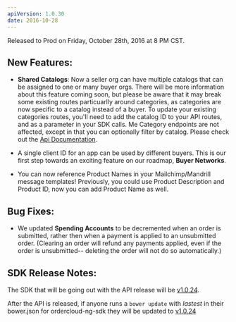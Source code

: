 ```yaml
---
apiVersion: 1.0.30
date: 2016-10-28
---
```


Released to Prod on Friday, October 28th, 2016 at 8 PM CST.

## New Features:

- **Shared Catalogs**: Now a seller org can have multiple catalogs that can be assigned to one or many buyer orgs. There will be more information about this feature coming soon, but please be aware that it may break some existing routes particuarlly around categories, as categories are now specific to a catalog instead of a buyer. To update your existing categories routes, you'll need to add the catalog ID to your API routes, and as a parameter in your SDK calls. Me Category endpoints are not affected, except in that you can optionally filter by catalog. Please check out the [Api Documentation](http://qa-documentation.ordercloud.io/guides/base-use-cases/implement-shared-catalogs).

- A single client ID for an app can be used by different buyers. This is our first step towards an exciting feature on our roadmap, **Buyer Networks**.

- You can now reference Product Names in your Mailchimp/Mandrill message templates! Previously, you could use Product Description and Product ID, now you can add Product Name as well.

## Bug Fixes:

- We updated **Spending Accounts** to be decremented when an order is submitted, rather then when a payment is applied to an unsubmitted order. (Clearing an order will refund any payments applied, even if the order is unsubmitted-- deleting the order will not do so automatically.)

## SDK Release Notes:

The SDK that will be going out with the API release will be [v1.0.24](https://github.com/ordercloud-api/angular-sdk/releases/tag/v1.0.24).

After the API is released, if anyone runs a `bower update` with _lastest_ in their bower.json for ordercloud-ng-sdk they will be updated to [v1.0.24](https://github.com/ordercloud-api/angular-sdk/releases/tag/v1.0.24)
